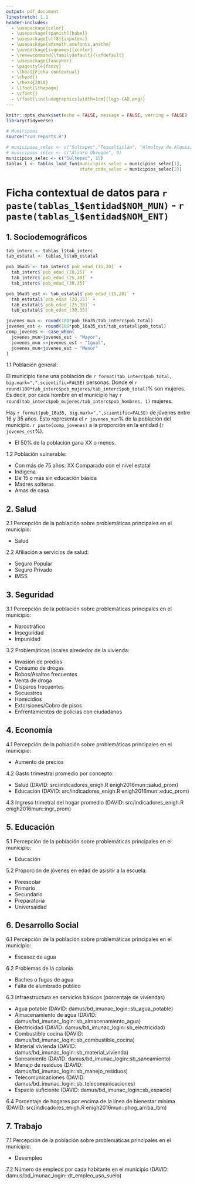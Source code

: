 ```yaml
---
output: pdf_document
linestretch: 1.1
header-includes:
  - \usepackage{color}
  - \usepackage[spanish]{babel}
  - \usepackage[utf8]{inputenc}
  - \usepackage{amsmath,amsfonts,amsthm}
  - \usepackage[svgnames]{xcolor}
  - \renewcommand{\familydefault}{\sfdefault}
  - \usepackage{fancyhdr}
  - \pagestyle{fancy}
  - \lhead{Ficha contextual}
  - \chead{}
  - \rhead{2018}
  - \lfoot{\thepage}
  - \cfoot{}
  - \rfoot{\includegraphics[width=1cm]{logo-CAD.png}} 
---
```




```r
knitr::opts_chunk$set(echo = FALSE, message = FALSE, warning = FALSE)
library(tidyverse)

# Municipios
source("run_reports.R")

# municipios_selec <- c("Sultepec","Texcaltitlán", "Almoloya de Alquisiras")
# municipios_selec <- c("Álvaro Obregón", 9)
municipios_selec <- c("Sultepec", 15)
tablas_l <- tablas_load_fun(municipios_selec = municipios_selec[1], 
                            state_code_selec = municipios_selec[2])
```


# Ficha contextual de datos para `r paste(tablas_l$entidad$NOM_MUN)` - `r paste(tablas_l$entidad$NOM_ENT)` 


## 1. Sociodemográficos

```r
tab_interc <- tablas_l$tab_interc
tab_estatal <- tablas_l$tab_estatal

pob_16a35 <- tab_interc$`pob_edad_(15,20]` + 
  tab_interc$`pob_edad_(20,25]` + 
  tab_interc$`pob_edad_(25,30]` + 
  tab_interc$`pob_edad_(30,35]`

pob_16a35_est <- tab_estatal$`pob_edad_(15,20]` + 
  tab_estatal$`pob_edad_(20,25]` + 
  tab_estatal$`pob_edad_(25,30]` + 
  tab_estatal$`pob_edad_(30,35]`

jovenes_mun <- round(100*pob_16a35/tab_interc$pob_total)
jovenes_est <- round(100*pob_16a35_est/tab_estatal$pob_total)
comp_jovenes <- case_when(
  jovenes_mun>jovenes_est ~ "Mayor",
  jovenes_mun ==jovenes_est ~ "Igual",
  jovenes_mun<jovenes_est ~ "Menor"
)
```



1.1 Población general:

El municipio tiene una población de `r format(tab_interc$pob_total, big.mark=",",scientific=FALSE)` personas. Donde el `r round(100*tab_interc$pob_mujeres/tab_interc$pob_total)`% son mujeres. Es decir, por cada hombre en el municipio hay `r round(tab_interc$pob_mujeres/tab_interc$pob_hombres, 1)` mujeres. 

Hay `r format(pob_16a35, big.mark=",",scientific=FALSE)` de jóvenes entre 16 y 35 años.
Esto representa el `r jovenes_mun`% de la población del municipio. `r paste(comp_jovenes)`
a la proporción en la entidad (`r jovenes_est`%).


  - El 50% de la población gana XX o menos.
  

1.2 Población vulnerable: 

  - Con más de 75 años: XX Comparado con el nivel estatal 
  - Indigena
  - De 15 o más sin educación básica
  - Madres solteras
  - Amas de casa


## 2. Salud

2.1 Percepción de la población sobre problemáticas principales en el municipio:  

  - Salud

2.2 Afiliación a servicios de salud:

  - Seguro Popular
  - Seguro Privado
  - IMSS
  

## 3. Seguridad

3.1 Percepción de la población sobre problemáticas principales en el municipio:  

  - Narcotráfico
  - Inseguridad
  - Impunidad

3.2 Problemáticas locales alrededor de la vivienda: 

  - Invasión de predios
  - Consumo de drogas
  - Robos/Asaltos frecuentes
  - Venta de droga
  - Disparos frecuentes
  - Secuestros
  - Homicidios
  - Extorsiones/Cobro de pisos
  - Enfrentamientos de policías con ciudadanos

## 4. Economía

4.1 Percepción de la población sobre problemáticas principales en el municipio:  

  - Aumento de precios

4.2 Gasto trimestral promedio por concepto:

  - Salud (DAVID: src/indicadores_enigh.R   enigh2016mun::salud_prom)
  - Educación (DAVID: src/indicadores_enigh.R   enigh2016mun::educ_prom)

4.3 Ingreso trimetral del hogar promedio (DAVID: src/indicadores_enigh.R   enigh2016mun::ingr_prom)

## 5. Educación

5.1 Percepción de la población sobre problemáticas principales en el municipio:  

  - Educación

5.2 Proporción de jóvenes en edad de asisitir a la escuela:

  - Preescolar
  - Primario
  - Secundario
  - Preparatoria
  - Universaidad

## 6. Desarrollo Social

6.1 Percepción de la población sobre problemáticas principales en el municipio:  

  - Escasez de agua

6.2 Problemas de la colonia

  - Baches o fugas de agua
  - Falta de alumbrado público

6.3 Infraestructura en servicios básicos (porcentaje de viviendas)

  - Agua potable (DAVID: damus/bd_imunac_login::sb_agua_potable)
  - Almacenamiento de agua (DAVID: damus/bd_imunac_login::sb_almacenamiento_agua)
  - Electricidad (DAVID: damus/bd_imunac_login::sb_electricidad)
  - Combustible cocina (DAVID: damus/bd_imunac_login::sb_combustible_cocina)
  - Material vivienda (DAVID: damus/bd_imunac_login::sb_material_vivienda)
  - Saneamiento (DAVID: damus/bd_imunac_login::sb_saneamiento)
  - Manejo de residuos (DAVID: damus/bd_imunac_login::sb_manejo_residuos)
  - Telecomunicaciones (DAVID: damus/bd_imunac_login::sb_telecomunicaciones)
  - Espacio suficiente (DAVID: damus/bd_imunac_login::sb_espacio)

6.4 Porcentaje de hogares por encima de la línea de bienestar mínima (DAVID: src/indicadores_enigh.R   enigh2016mun::phog_arriba_lbm)

## 7. Trabajo

7.1 Percepción de la población sobre problemáticas principales en el municipio:  
  
  - Desempleo
  
7.2 Número de empleos por cada habitante en el municipio  (DAVID: damus/bd_imunac_login::dt_empleo_uso_suelo)